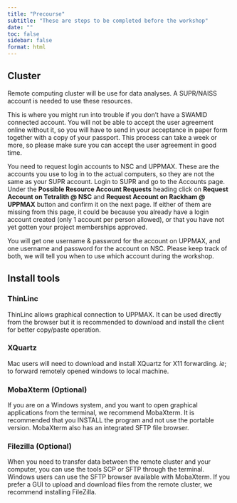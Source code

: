 ```yaml
---
title: "Precourse"
subtitle: "These are steps to be completed before the workshop"
date: ""
toc: false
sidebar: false
format: html
---
```


## Cluster

Remote computing cluster will be use for data analyses. A SUPR/NAISS account is needed to use these resources.

::: {.callout-tip}
This is where you might run into trouble if you don't have a SWAMID connected account. You will not be able to accept the user agreement online without it, so you will have to send in your acceptance in paper form together with a copy of your passport. This process can take a week or more, so please make sure you can accept the user agreement in good time.
:::

You need to request login accounts to NSC and UPPMAX. These are the accounts you use to log in to the actual computers, so they are not the same as your SUPR account. Login to SUPR and go to the Accounts page. Under the **Possible Resource Account Requests** heading click on **Request Account on Tetralith @ NSC** and **Request Account on Rackham @ UPPMAX** button and confirm it on the next page. If either of them are missing from this page, it could be because you already have a login account created (only 1 account per person allowed), or that you have not yet gotten your project memberships approved.

::: {.callout-note}
You will get one username & password for the account on UPPMAX, and one username and password for the account on NSC. Please keep track of both, we will tell you when to use which account during the workshop.
:::

## Install tools

### ThinLinc

ThinLinc allows graphical connection to UPPMAX. It can be used directly from the browser but it is recommended to download and install the client for better copy/paste operation.

### XQuartz

Mac users will need to download and install XQuartz for X11 forwarding. *ie*; to forward remotely opened windows to local machine.

### MobaXterm (Optional)

If you are on a Windows system, and you want to open graphical applications from the terminal, we recommend MobaXterm. It is recommended that you INSTALL the program and not use the portable version. MobaXterm also has an integrated SFTP file browser.

### Filezilla (Optional)

When you need to transfer data between the remote cluster and your computer, you can use the tools SCP or SFTP through the terminal. Windows users can use the SFTP browser available with MobaXterm. If you prefer a GUI to upload and download files from the remote cluster, we recommend installing FileZilla.

